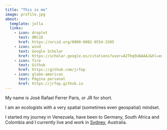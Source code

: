 ```yaml
---
title: "This is me"
image: profile.jpg
about:
  template: jolla
  links:
    - icon: droplet
      text: ORCiD
      href: https://orcid.org/0000-0002-9554-3395
    - icon: wind
      text: Google Scholar
      href: https://scholar.google.es/citations?user=A2Thq5UAAAAJ&hl=en
    - icon: fire
      text: Github
      href: https://github.com/jrfep
    - icon: globe-americas
      text: Página personal
      href: https://jrfep.github.io
---
```


My name is José Rafael Ferrer Paris, or JR for short. 

I am an ecologists with a very spatial (sometimes even geospatial) mindset.

I started my journey in Venezuela, have been to Germany, South Africa and Colombia and I currently live and work in [Sydney](index.qmd#category=Sydney), Australia. 


